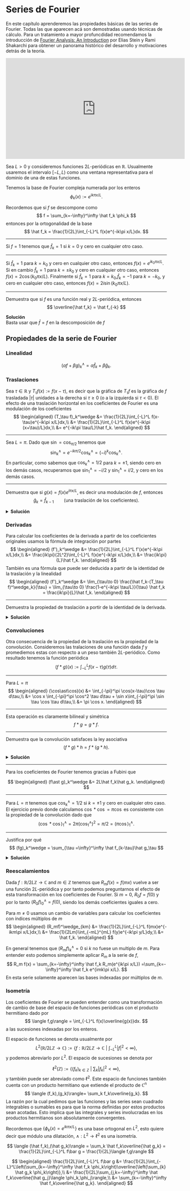 # Series de Fourier

En este capítulo aprenderemos las propiedades básicas de las series de Fourier. Todas las que aparecen acá son demostradas usando técnicas de cálculo. Para un tratamiento a mayor profuncdidad recomendamos la introducción de [Fourier Analysis: An Introduction](https://press.princeton.edu/books/hardcover/9780691113845/fourier-analysis) por Elias Stein y Rami Shakarchi para obtener un panorama histórico del desarrollo y motivaciones detrás de la teoría.

<iframe width="560" height="315" src="https://www.youtube.com/embed/xWMCgg57MiA" title="YouTube video player" frameborder="0" allow="accelerometer; autoplay; clipboard-write; encrypted-media; gyroscope; picture-in-picture" allowfullscreen></iframe>

Sea $L>0$ y consideremos funciones $2L$-periódicas en $\mathbb R$. Usualmente usaremos el intervalo $[-L,L)$ como una ventana representativa para el dominio de una de estas funciones.

Tenemos la base de Fourier compleja numerada por los enteros
$$
\phi_k(x) := e^{ik\pi x/L}.
$$

Recordemos que si $f$ se descompone como
$$
f = \sum_{k=-\infty}^\infty \hat f_k \phi_k
$$
entonces por la ortogonalidad de la base
$$
\hat f_k = \frac{1}{2L}\int_{-L}^L f(x)e^{-ik\pi x/L}dx.
$$

---

:::{.example}
Si $f=1$ tenemos que $\hat f_k=1$ si $k=0$ y cero en cualquier otro caso.
:::

---

:::{.example}
Si $\hat f_k=1$ para $k=k_0$ y cero en cualquier otro caso, entonces $f(x) = e^{ik_0\pi x/L}$. Si en cambio $\hat f_k=1$ para $k=\pm k_0$ y cero en cualquier otro caso, entonces $f(x) = 2\cos(k_0\pi x/L)$. Finalmente si $\hat f_k=1$ para $k=k_0$,$\hat f_k=-1$ para $k=-k_0$, y cero en cualquier otro caso, entonces $f(x) = 2i\sin(k_0\pi x/L)$.
:::

---

:::{.exercise}
Demuestra que si $f$ es una función real y $2L$-periódica, entonces
$$
\overline{\hat f_k} = \hat f_{-k}
$$
:::

<detalis>
<summary>**Solución**</summary>
Basta usar que $\bar f = f$ en la descomposición de $f$
</details>

## Propiedades de la serie de Fourier

### Linealidad

$$
(\alpha f +\beta g)^\wedge_k = \alpha \hat f_k + \beta \hat g_k.
$$

### Traslaciones

Sea $\tau \in \mathbb R$ y $T_\tau f(x) := f(x-\tau)$, es decir que la gráfica de $T_\tau f$ es la gráfica de $f$ trasladada $|\tau|$ unidades a la derecha si $\tau\geq 0$ (o a la izquierda si $\tau<0$). El efecto de una traslación horizontal en los coeficientes de Fourier es una modulación de los coeficientes
$$
\begin{aligned}
(T_\tau f)_k^\wedge &= \frac{1}{2L}\int_{-L}^L f(x-\tau)e^{-ik\pi x/L}dx,\\
&= \frac{1}{2L}\int_{-L}^L f(x)e^{-ik\pi (x+\tau)/L}dx,\\
&= e^{-ik\pi \tau/L}\hat f_k.
\end{aligned}
$$

---

:::{.example}
Sea $L=\pi$. Dado que $\sin=\cos_{\pi/2}$ tenemos que
$$
\sin_k^\wedge = e^{-ik \pi/2}\cos_k^\wedge = (-i)^k \cos_k^\wedge.
$$
En particular, como sabemos que $\cos_k^\wedge = 1/2$ para $k=\pm 1$, siendo cero en los demás casos, recuperamos que $\sin_1^\wedge=-i/2$ y $\sin_1^\wedge=i/2$, y cero en los demás casos.
:::

---

:::{.exercise}
Demuestra que si $g(x) = f(x)e^{i\pi x/L}$, es decir una modulación de $f$, entonces
$$
\hat g_k = \hat f_{k-1} \qquad (\text{una traslación de los coeficientes}).
$$
:::

<details>
<summary>**Solución**</summary>
</details>

### Derivadas

Para calcular los coeficientes de la derivada a partir de los coeficientes originales usamos la fórmula de integración por partes
$$
\begin{aligned}
(f')_k^\wedge &= \frac{1}{2L}\int_{-L}^L f'(x)e^{-ik\pi x/L}dx,\\
&= \frac{ik\pi}{2L^2}\int_{-L}^L f(x)e^{-ik\pi x/L}dx,\\
&= \frac{ik\pi}{L}\hat f_k.
\end{aligned}
$$
También es una fórmula que puede ser deducida a partir de la identidad de la traslación y la linealidad
$$
\begin{aligned}
(f')_k^\wedge &= \lim_{\tau\to 0} \frac{\hat f_k-(T_\tau f)^\wedge_k}{\tau} = \lim_{\tau\to 0} \frac{1-e^{-ik\pi \tau/L}}{\tau} \hat f_k = \frac{ik\pi}{L}\hat f_k.
\end{aligned}
$$

---

:::{.exercise}
Demuestra la propiedad de traslación a portir de la identidad de la derivada.
:::

<details>
<summary>**Solución**</summary>
</details>

### Convoluciones

Otra consecuencia de la propiedad de la traslación es la propiedad de la convolución. Consideremos las tralaciones de una función dada $f$ y promediemos estas con respecto a un peso también $2L$-periódico. Como resultado tenemos la función periódica
$$
(f\ast g)(x) := \int_{-L}^L f(x-\tau)g(\tau)d\tau.
$$

---


:::{.example}
Para $L=\pi$
$$
\begin{aligned}
(\cos\ast\cos)(x) &= \int_{-\pi}^\pi \cos(x-\tau)\cos \tau d\tau,\\
&= \cos x \int_{-\pi}^\pi \cos^2 \tau d\tau + \sin x\int_{-\pi}^\pi \sin \tau \cos \tau d\tau,\\
&= \pi \cos x.
\end{aligned}
$$
:::

---

Esta operación es claramente bilineal y simétrica
$$
f\ast g = g\ast f.
$$

---

:::{.exercise}
Demuestra que la convolución satisfaces la ley asociativa
$$
(f\ast g)\ast h = f\ast (g\ast h).
$$
:::

<details>
<summary>**Solución**</summary>
Es consecuencia de la identidad de Fubini.
</details>

---

Para los coeficientes de Fourier tenemos gracias a Fubini que

$$
\begin{aligned}
(f\ast g)_k^\wedge &= 2L\hat f_k\hat g_k.
\end{aligned}
$$

---

:::{.example}
Para $L=\pi$ tenemos que $\cos_k^\wedge=1/2$ si $k=\pm 1$ y cero en cualquier otro caso. El ejercicio previo donde calculamos $\cos\ast \cos = \pi\cos$ es consistente con la propiedad de la convolución dado que
$$
(\cos\ast \cos)_1^\wedge = 2\pi(\cos_1^\wedge)^2 = \pi/2 = (\pi\cos)_1^\wedge.
$$
:::

---

:::{.exercise}
Justifica por qué
$$
(fg)_k^\wedge = \sum_{\tau =\infty}^\infty \hat f_{k-\tau}\hat g_\tau
$$
:::

<details>
<summary>**Solución**</summary>
Asumiendo que las series convergen y pueden ser reordenadas
$$
\begin{aligned}
(fg)(x) &= \left(\sum_{k=-\infty}^\infty \hat f_ke^{-ik\pi x/L}\right)\left(\sum_{k=-\infty}^\infty \hat g_ke^{-ik\pi x/L}\right),\\
&= \sum_{j,k=-\infty}^\infty \hat f_j\hat g_k e^{-i\pi(j+k)x/L},\\
&= \sum_{k=-\infty}^\infty \left(\sum_{\tau=-\infty}^\infty \hat f_{k-\tau}\hat g_\tau\right)e^{-i\pi k x/L}.
\end{aligned}
$$
</details>

### Reescalamientos

Dada $f:\mathbb R/2L\mathbb Z\to \mathbb C$ and $m\in\mathbb Z$ tenemos que $R_mf(x) = f(mx)$ vuelve a ser una función $2L$-periódica y por tanto podemos preguntarnos el efecto de esta transformación en los coeficientes de Fourier. Si $m=0$, $R_0f=f(0)$ y por lo tanto $(R_0f)^\wedge_0 = f(0)$, siendo los demás coeficientes iguales a cero.

Para $m\neq 0$ usamos un cambio de variables para calcular los coeficientes con índices múltiplos de $m$
$$
\begin{aligned}
(R_mf)^\wedge_{km} &= \frac{1}{2L}\int_{-L}^L f(mx)e^{-ikm\pi x/L}dx,\\
&= \frac{1}{2Lm}\int_{-mL}^{mL} f(y)e^{-ik\pi y/L}dy,\\
&= \hat f_k.
\end{aligned}
$$

En general tenemos que $(R_m f)_k^\wedge = 0$ si $k$ no fuese un multiplo de $m$. Para entender esto podemos simplemente aplicar $R_m$ a la serie de $f$,
$$
R_m f(x) = \sum_{k=-\infty}^\infty \hat f_k R_m(e^{ik\pi x/L}) =\sum_{k=-\infty}^\infty \hat f_k e^{imk\pi x/L}.
$$
En esta serie solamente aparecen las bases indexadas por múltiplos de $m$.

### Isometría

Los coeficientes de Fourier se pueden entender como una transformación de cambio de base del espacio de funciones periódicas con el producto hermitiano dado por
$$
\langle f,g\rangle = \int_{-L}^L f(x)\overline{g(x)}dx.
$$
a las sucesiones indexadas por los enteros.

El espacio de funciones se denota usualmente por
$$
L^2(\mathbb R/2L\mathbb Z\to \mathbb C) := \left\{f:\mathbb R/2L\mathbb Z\to \mathbb C \ | \ \int_{-L}^L |f|^2 < \infty\right\},
$$
y podemos abreviarlo por $L^2$. El espacio de sucesiones se denota por

$$
\ell^2(\mathbb Z) := \left\{(f_k)_{k\in \mathbb Z} \ | \ \sum_k |f_k|^2<\infty\right\},
$$
y también puede ser abreviado como $\ell^2$. Este espacio de funciones también cuenta con un producto hermitiano que extiende el producto de $\mathbb C^n$
$$
\langle (f_k),(g_k)\rangle= \sum_k f_k\overline{g_k}.
$$
La razón por la cual pedimos que las funciones y las series sean cuadrado integrables o sumables es para que la norma definidas por estos productos sean acotadas. Esto implica que las integrales y series involucradas en los productos hermitianos son absolutamente convergentes.

Recordemos que $\{\phi_k(x) = e^{ik\pi x/L}\}$ es una base ortogonal en $L^2$, esto quiere decir que módulo una dilatación, $\wedge:L^2\to\ell^2$ es una isometría.

:::{.theorem name="Parseval"}
$$
\langle (\hat f_k),(\hat g_k)\rangle = \sum_k \hat f_k\overline{\hat g_k} = \frac{1}{2L}\int_{-L}^L f\bar g = \frac{1}{2L}\langle f,g\rangle
$$
:::

:::{.proof}
$$
\begin{aligned}
\frac{1}{2L}\int_{-L}^L f\bar g &= \frac{1}{2L}\int_{-L}^L\left(\sum_{k=-\infty}^\infty \hat f_k \phi_k\right)\overline{\left(\sum_{k} \hat g_k \phi_k\right)},\\
&= \frac{1}{2L}\sum_{j,k=-\infty}^\infty \hat f_k\overline{\hat g_j}\langle \phi_k,\phi_j\rangle,\\
&= \sum_{k=-\infty}^\infty \hat f_k\overline{\hat g_k}.
\end{aligned}
$$
:::